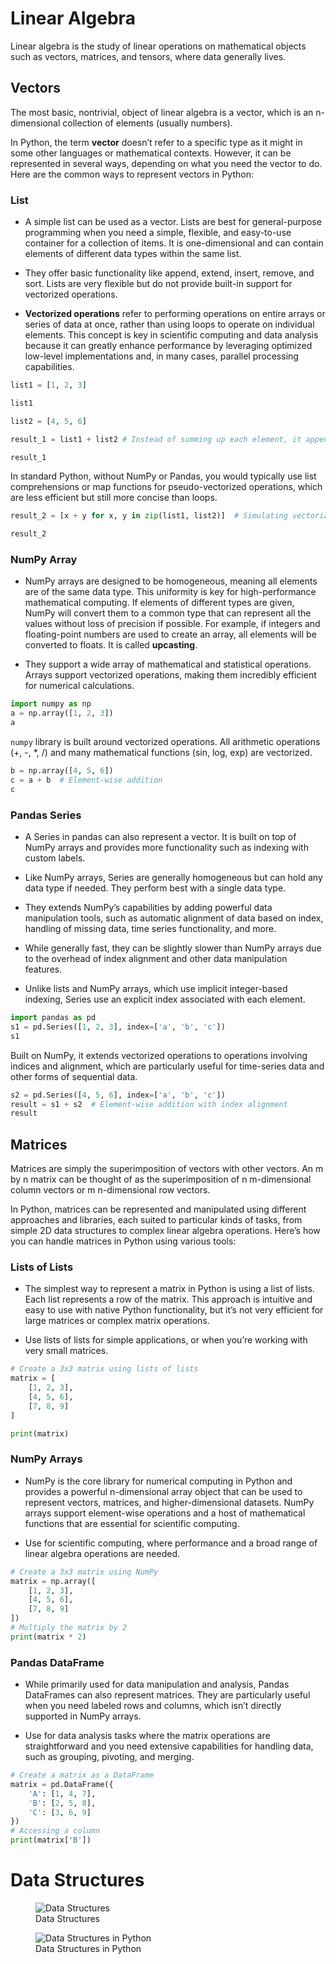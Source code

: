 # Linear Algebra

Linear algebra is the study of linear operations on mathematical objects such as vectors, matrices, and tensors, where data generally lives.


## Vectors

The most basic, nontrivial, object of linear algebra is a vector, which is an n-dimensional collection of elements (usually numbers).

In Python, the term **vector** doesn't refer to a specific type as it might in some other languages or mathematical contexts. However, it can be represented in several ways, depending on what you need the vector to do. Here are the common ways to represent vectors in Python:

### List

- A simple list can be used as a vector. Lists are best for general-purpose programming when you need a simple, flexible, and easy-to-use container for a collection of items. It is one-dimensional and can contain elements of different data types within the same list. 

- They offer basic functionality like append, extend, insert, remove, and sort. Lists are very flexible but do not provide built-in support for vectorized operations. 

- **Vectorized operations** refer to performing operations on entire arrays or series of data at once, rather than using loops to operate on individual elements. This concept is key in scientific computing and data analysis because it can greatly enhance performance by leveraging optimized low-level implementations and, in many cases, parallel processing capabilities. 

```python
list1 = [1, 2, 3]

list1
```

```python
list2 = [4, 5, 6]

result_1 = list1 + list2 # Instead of summing up each element, it appends the new list

result_1
```

In standard Python, without NumPy or Pandas, you would typically use list comprehensions or map functions for pseudo-vectorized operations, which are less efficient but still more concise than loops.

```python
result_2 = [x + y for x, y in zip(list1, list2)]  # Simulating vectorized addition

result_2
```


### NumPy Array 

- NumPy arrays are designed to be homogeneous, meaning all elements are of the same data type. This uniformity is key for high-performance mathematical computing. If elements of different types are given, NumPy will convert them to a common type that can represent all the values without loss of precision if possible. For example, if integers and floating-point numbers are used to create an array, all elements will be converted to floats. It is called **upcasting**.

- They support a wide array of mathematical and statistical operations. Arrays support vectorized operations, making them incredibly efficient for numerical calculations.

```python
import numpy as np
a = np.array([1, 2, 3])
a
```

`numpy` library is built around vectorized operations. All arithmetic operations (+, -, *, /) and many mathematical functions (sin, log, exp) are vectorized.

```python
b = np.array([4, 5, 6])
c = a + b  # Element-wise addition
c
```

### Pandas Series 

- A Series in pandas can also represent a vector. It is built on top of NumPy arrays and provides more functionality such as indexing with custom labels.

- Like NumPy arrays, Series are generally homogeneous but can hold any data type if needed. They perform best with a single data type.

- They extends NumPy's capabilities by adding powerful data manipulation tools, such as automatic alignment of data based on index, handling of missing data, time series functionality, and more.

- While generally fast, they can be slightly slower than NumPy arrays due to the overhead of index alignment and other data manipulation features.

- Unlike lists and NumPy arrays, which use implicit integer-based indexing, Series use an explicit index associated with each element.

```python
import pandas as pd
s1 = pd.Series([1, 2, 3], index=['a', 'b', 'c'])
s1
```

Built on NumPy, it extends vectorized operations to operations involving indices and alignment, which are particularly useful for time-series data and other forms of sequential data.

```python
s2 = pd.Series([4, 5, 6], index=['a', 'b', 'c'])
result = s1 + s2  # Element-wise addition with index alignment
result
```

## Matrices

Matrices are simply the superimposition of vectors with other vectors. An m by n matrix can be thought of as the superimposition of n m-dimensional column vectors or m n-dimensional row vectors. 

In Python, matrices can be represented and manipulated using different approaches and libraries, each suited to particular kinds of tasks, from simple 2D data structures to complex linear algebra operations. Here’s how you can handle matrices in Python using various tools:

### Lists of Lists

- The simplest way to represent a matrix in Python is using a list of lists. Each list represents a row of the matrix. This approach is intuitive and easy to use with native Python functionality, but it's not very efficient for large matrices or complex matrix operations.

- Use lists of lists for simple applications, or when you're working with very small matrices.

```python
# Create a 3x3 matrix using lists of lists
matrix = [
    [1, 2, 3],
    [4, 5, 6],
    [7, 8, 9]
]

print(matrix)
```


### NumPy Arrays

- NumPy is the core library for numerical computing in Python and provides a powerful n-dimensional array object that can be used to represent vectors, matrices, and higher-dimensional datasets. NumPy arrays support element-wise operations and a host of mathematical functions that are essential for scientific computing.

- Use for scientific computing, where performance and a broad range of linear algebra operations are needed.

```python
# Create a 3x3 matrix using NumPy
matrix = np.array([
    [1, 2, 3],
    [4, 5, 6],
    [7, 8, 9]
])
# Multiply the matrix by 2
print(matrix * 2)
```

### Pandas DataFrame

- While primarily used for data manipulation and analysis, Pandas DataFrames can also represent matrices. They are particularly useful when you need labeled rows and columns, which isn't directly supported in NumPy arrays.

- Use for data analysis tasks where the matrix operations are straightforward and you need extensive capabilities for handling data, such as grouping, pivoting, and merging.

```python
# Create a matrix as a DataFrame
matrix = pd.DataFrame({
    'A': [1, 4, 7],
    'B': [2, 5, 8],
    'C': [3, 6, 9]
})
# Accessing a column
print(matrix['B'])
```

# Data Structures


![Data Structures](pictures/data_structures.png)

![Data Structures in Python](pictures/data_structures_in_python.png)

